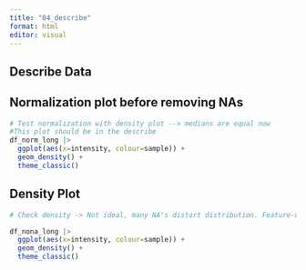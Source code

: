 ```yaml
---
title: "04_describe"
format: html
editor: visual
---
```


## Describe Data

## Normalization plot before removing NAs

```r
# Test normalization with density plot --> medians are equal now
#This plot should be in the describe
df_norm_long |> 
  ggplot(aes(x=intensity, colour=sample)) +
  geom_density() +
  theme_classic()

```

## Density Plot 

```r
# Check density -> Not ideal, many NA's distort distribution. Feature-wise would be ideal, b ut couldn't figure out how to operate NaIsMindet row-wise

df_nona_long |> 
  ggplot(aes(x=intensity, colour=sample)) +
  geom_density() +
  theme_classic()
```
